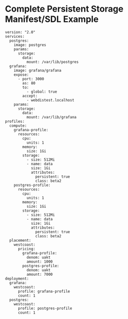 # Complete Persistent Storage Manifest/SDL Example

```
version: "2.0"
services:
  postgres:
    image: postgres
    params:
      storage:
        data:
          mount: /var/lib/postgres
  grafana:
    image: grafana/grafana
    expose:
      - port: 3000
        as: 80
        to:
          - global: true
        accept:
          - webdistest.localhost
    params:
      storage:
        data:
          mount: /var/lib/grafana
profiles:
  compute:
    grafana-profile:
      resources:
        cpu:
          units: 1
        memory:
          size: 1Gi
        storage:
          - size: 512Mi
          - name: data
            size: 1Gi
            attributes:
              persistent: true
              class: beta2
    postgres-profile:
      resources:
        cpu:
          units: 1
        memory:
          size: 1Gi
        storage:
          - size: 512Mi
          - name: data
            size: 1Gi
            attributes:
              persistent: true
              class: beta2
  placement:
    westcoast:
      pricing:
        grafana-profile:
          denom: uakt
          amount: 1000
        postgres-profile:
          denom: uakt
          amount: 7000
deployment:
  grafana:
    westcoast:
      profile: grafana-profile
      count: 1
  postgres:
    westcoast:
      profile: postgres-profile
      count: 1
```
